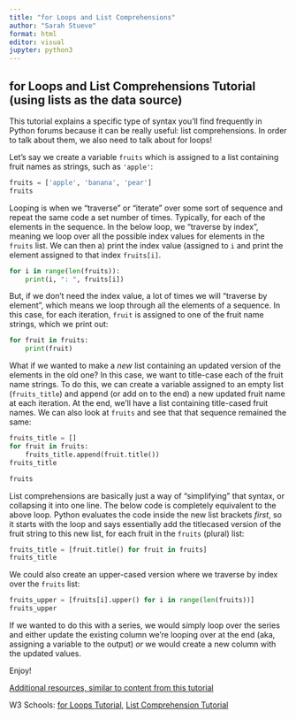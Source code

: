 ```yaml
---
title: "for Loops and List Comprehensions"
author: "Sarah Stueve"
format: html
editor: visual
jupyter: python3
---
```


## for Loops and List Comprehensions Tutorial (using lists as the data source)

This tutorial explains a specific type of syntax you'll find frequently in Python forums because it can be really useful: list comprehensions. In order to talk about them, we also need to talk about for loops!

Let's say we create a variable `fruits` which is assigned to a list containing fruit names as strings, such as `'apple'`:

```python
fruits = ['apple', 'banana', 'pear']
fruits
```

Looping is when we "traverse" or "iterate" over some sort of sequence and repeat the same code a set number of times. Typically, for each of the elements in the sequence. In the below loop, we "traverse by index", meaning we loop over all the possible index values for elements in the `fruits` list. We can then a) print the index value (assigned to `i` and print the element assigned to that index `fruits[i]`.

```python
for i in range(len(fruits)):
    print(i, ": ", fruits[i])
```

But, if we don't need the index value, a lot of times we will "traverse by element", which means we loop through all the elements of a sequence. In this case, for each iteration, `fruit` is assigned to one of the fruit name strings, which we print out:

```python
for fruit in fruits:
    print(fruit)
```

What if we wanted to make a *new* list containing an updated version of the elements in the old one? In this case, we want to title-case each of the fruit name strings. To do this, we can create a variable assigned to an empty list (`fruits_title`) and append (or add on to the end) a new updated fruit name at each iteration. At the end, we'll have a list containing title-cased fruit names. We can also look at `fruits` and see that that sequence remained the same:

```python
fruits_title = []
for fruit in fruits:
    fruits_title.append(fruit.title())
fruits_title

fruits
```

List comprehensions are basically just a way of "simplifying" that syntax, or collapsing it into one line. The below code is completely equivalent to the above loop. Python evaluates the code inside the new list brackets *first*, so it starts with the loop and says essentially add the titlecased version of the fruit string to this new list, for each fruit in the `fruits` (plural) list:

```python
fruits_title = [fruit.title() for fruit in fruits]
fruits_title
```

We could also create an upper-cased version where we traverse by index over the `fruits` list:

```python
fruits_upper = [fruits[i].upper() for i in range(len(fruits))]
fruits_upper
```

If we wanted to do this with a series, we would simply loop over the series and either update the existing column we're looping over at the end (aka, assigning a variable to the output) *or* we would create a new column with the updated values.

Enjoy!

[Additional resources, similar to content from this tutorial]{.underline}

W3 Schools: [for Loops Tutorial](https://www.w3schools.com/python/python_for_loops.asp), [List Comprehension Tutorial](https://www.w3schools.com/python/python_lists_comprehension.asp)
